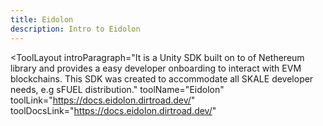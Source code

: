 ```yaml
---
title: Eidolon
description: Intro to Eidolon
---
```


<ToolLayout
    introParagraph="It is a Unity SDK built on to of Nethereum library and provides a easy developer onboarding to interact with EVM blockchains. This SDK was created to accommodate all SKALE developer needs, e.g sFUEL distribution."
    toolName="Eidolon"
    toolLink="https://docs.eidolon.dirtroad.dev/"
    toolDocsLink="https://docs.eidolon.dirtroad.dev/"
>
</ToolLayout>